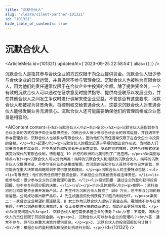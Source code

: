 ```yaml
---
title: "沉默合伙人"
slug: "/learn/silent-partner-101321"
id: "101321"
hide_table_of_contents: true
---
```



# 沉默合伙人

<ArticleMeta id={101321} updatedAt={'2023-09-25 22:58:54'} alias={`[]`} />
<div className='border-solid border-b border-t-0 my-4 border-[var(--ifm-color-gray-300)]' />

沉默合伙人是指其参与合伙企业的方式仅限于向企业提供资金。沉默合伙人很少参与合伙企业的日常运营，并且通常不参与管理会议。沉默合伙人也被称为有限合伙人，因为他们的责任通常仅限于在合伙企业中投资的金额。除了提供资金外，一个有效的沉默合伙人可以通过在征求意见时提供指导、提供商业联系以发展业务，并在其他合伙人之间发生争议时进行调解来使企业受益。不管是否有这些要求，沉默合伙人都被视为背景角色，将控制权交给普通合伙人。这要求沉默合伙人对普通合伙人能够发展业务充满信心。沉默合伙人还可能需要确保他们的管理风格或企业愿景是相容的。

<AIContent content={`<h2>沉默合伙人</h2><h3>定义</h3><p>沉默合伙人是指其参与合伙企业的方式仅限于向企业提供资金。沉默合伙人很少参与合伙企业的日常运营，并且通常不参与管理会议。沉默合伙人也被称为有限合伙人，因为他们的责任通常仅限于在合伙企业中投资的金额。</p><h3>起源</h3><p>沉默合伙人的概念起源于早期的商业合作形式，当时商人们需要资金来扩展业务，但不希望外部投资者干涉日常运营。随着时间的推移，这种合作形式逐渐演变为现代的有限合伙制，特别是在 19 世纪的欧洲和北美得到了广泛应用。</p><h3>类别与特点</h3><p>沉默合伙人可以分为两类：纯粹的沉默合伙人和活跃的沉默合伙人。纯粹的沉默合伙人仅提供资金，不参与任何业务决策或管理。而活跃的沉默合伙人虽然不参与日常运营，但可能会在重大决策或战略规划中提供意见和建议。</p><p>沉默合伙人的主要特点包括：<ul><li>有限责任：他们的责任仅限于投资金额，不承担企业的其他债务或法律责任。</li><li>低参与度：很少参与企业的日常管理和运营。</li><li>投资回报：通过企业的盈利获得投资回报，但不参与利润分配的决策。</li></ul></p><h3>具体案例</h3><p>案例一：某科技初创公司需要资金来开发新产品。A 先生作为沉默合伙人投资了 100 万元，但不参与公司的日常运营。公司成功推出新产品后，A 先生根据投资比例获得了相应的利润分红。</p><p>案例二：一家餐饮企业希望扩展连锁店，B 女士作为沉默合伙人提供了资金支持。虽然她不参与日常管理，但在公司遇到重大决策时，B 女士会提供宝贵的商业建议，帮助企业更好地发展。</p><h3>常见问题</h3><p>1. 沉默合伙人是否需要承担企业的债务？<br/>答：不需要，沉默合伙人的责任仅限于其投资金额。</p><p>2. 沉默合伙人可以参与企业的管理吗？<br/>答：通常不参与，但可以在重大决策时提供意见。</p><p>3. 沉默合伙人的投资回报如何计算？<br/>答：根据企业的盈利情况和投资比例进行分配。</p>`} id={101321} />
